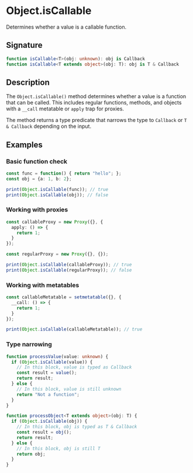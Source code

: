 # Object.isCallable

Determines whether a value is a callable function.

## Signature

```ts
function isCallable<T>(obj: unknown): obj is Callback
function isCallable<T extends object>(obj: T): obj is T & Callback
```

## Description

The `Object.isCallable()` method determines whether a value is a function that can be called. This includes regular functions, methods, and objects with a `__call` metatable or `apply` trap for proxies.

The method returns a type predicate that narrows the type to `Callback` or `T & Callback` depending on the input.

## Examples

### Basic function check

```ts
const func = function() { return "hello"; };
const obj = {a: 1, b: 2};

print(Object.isCallable(func)); // true
print(Object.isCallable(obj)); // false
```

### Working with proxies

```ts
const callableProxy = new Proxy({}, {
  apply: () => {
    return 1;
  }
});

const regularProxy = new Proxy({}, {});

print(Object.isCallable(callableProxy)); // true
print(Object.isCallable(regularProxy)); // false
```

### Working with metatables

```ts
const callableMetatable = setmetatable({}, {
  __call: () => {
    return 1;
  }
});

print(Object.isCallable(callableMetatable)); // true
```

### Type narrowing

```ts
function processValue(value: unknown) {
  if (Object.isCallable(value)) {
    // In this block, value is typed as Callback
    const result = value();
    return result;
  } else {
    // In this block, value is still unknown
    return "Not a function";
  }
}

function processObject<T extends object>(obj: T) {
  if (Object.isCallable(obj)) {
    // In this block, obj is typed as T & Callback
    const result = obj();
    return result;
  } else {
    // In this block, obj is still T
    return obj;
  }
}
```